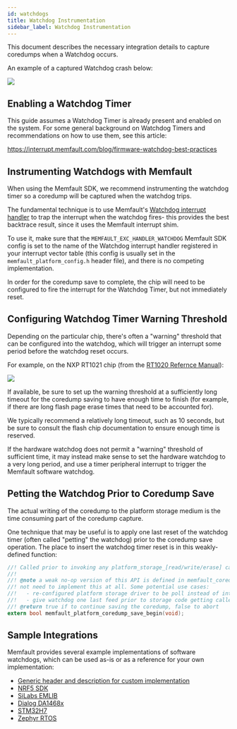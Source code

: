 ```yaml
---
id: watchdogs
title: Watchdog Instrumentation
sidebar_label: Watchdog Instrumentation
---
```



<IntegrationCompletePrerequisite />

This document describes the necessary integration details to capture coredumps
when a Watchdog occurs.

An example of a captured Watchdog crash below:

![](/img/docs/mcu/watchdog-example.png)

## Enabling a Watchdog Timer

This guide assumes a Watchdog Timer is already present and enabled on the
system. For some general background on Watchdog Timers and recommendations on
how to use them, see this article:

<https://interrupt.memfault.com/blog/firmware-watchdog-best-practices>

## Instrumenting Watchdogs with Memfault

When using the Memfault SDK, we recommend instrumenting the watchdog timer so a
coredump will be captured when the watchdog trips.

The fundamental technique is to use Memfault's
[Watchdog interrupt handler](https://github.com/memfault/memfault-firmware-sdk/blob/0.33.1/components/panics/src/memfault_fault_handling_arm.c#L286)
to trap the interrupt when the watchdog fires- this provides the best backtrace
result, since it uses the Memfault interrupt shim.

To use it, make sure that the `MEMFAULT_EXC_HANDLER_WATCHDOG` Memfault SDK
config is set to the name of the Watchdog interrupt handler registered in your
interrupt vector table (this config is usually set in the
`memfault_platform_config.h` header file), and there is no competing
implementation.

In order for the coredump save to complete, the chip will need to be configured
to fire the interrupt for the Watchdog Timer, but not immediately reset.

<!--

This is really not recommended, since the backtrace won't be as nice as with the
above technique. Leaving it for future reference only.

```c
void WDOG1_IRQHandler(void) {
  // optionally, do one last feed here of the hardware watchdog in case more
  // time is needed to ensure the coredump save can finish

  // trigger a Memfault software watchdog
  MEMFAULT_SOFTWARE_WATCHDOG();
}
```

-->

## Configuring Watchdog Timer Warning Threshold

Depending on the particular chip, there's often a "warning" threshold that can
be configured into the watchdog, which will trigger an interrupt some period
before the watchdog reset occurs.

For example, on the NXP RT1021 chip (from the
[RT1020 Refernce Manual](https://www.mouser.com/pdfDocs/NXP_RT1020_RM.pdf)):

![](/img/docs/mcu/watchdog-interrupt-rt1020.png)

If available, be sure to set up the warning threshold at a sufficiently long
timeout for the coredump saving to have enough time to finish (for example, if
there are long flash page erase times that need to be accounted for).

We typically recommend a relatively long timeout, such as 10 seconds, but be
sure to consult the flash chip documentation to ensure enough time is reserved.

If the hardware watchdog does not permit a "warning" threshold of sufficient
time, it may instead make sense to set the hardware watchdog to a very long
period, and use a timer peripheral interrupt to trigger the Memfault software
watchdog.

## Petting the Watchdog Prior to Coredump Save

The actual writing of the coredump to the platform storage medium is the time
consuming part of the coredump capture.

One technique that may be useful is to apply one last reset of the watchdog
timer (often called "petting" the watchdog) prior to the coredump save
operation. The place to insert the watchdog timer reset is in this
weakly-defined function:

```c
//! Called prior to invoking any platform_storage_[read/write/erase] calls upon crash
//!
//! @note a weak no-op version of this API is defined in memfault_coredump.c because many platforms will
//! not need to implement this at all. Some potential use cases:
//!   - re-configured platform storage driver to be poll instead of interrupt based
//!   - give watchdog one last feed prior to storage code getting called it
//! @return true if to continue saving the coredump, false to abort
extern bool memfault_platform_coredump_save_begin(void);
```

## Sample Integrations

Memfault provides several example implementations of software watchdogs, which
can be used as-is or as a reference for your own implementation:

- [Generic header and description for custom implementation](https://github.com/memfault/memfault-firmware-sdk/blob/0.33.2/ports/include/memfault/ports/watchdog.h)
- [NRF5 SDK](https://github.com/memfault/memfault-firmware-sdk/blob/0.33.2/ports/nrf5_sdk/software_watchdog.c)
- [SiLabs EMLIB](https://github.com/memfault/memfault-firmware-sdk/blob/0.33.2/ports/emlib/wdog_software_watchdog.c)
- [Dialog DA1468x](https://github.com/memfault/memfault-firmware-sdk/blob/0.33.2/ports/dialog/da1468x/wdog_software_watchdog.c)
- [STM32H7](https://github.com/memfault/memfault-firmware-sdk/blob/0.33.2/ports/stm32cube/h7/lptim_software_watchdog.c)
- [Zephyr RTOS](https://github.com/memfault/memfault-firmware-sdk/blob/0.33.2/ports/zephyr/common/memfault_software_watchdog.c)
